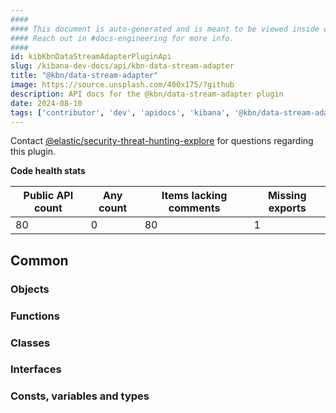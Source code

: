 ```yaml
---
####
#### This document is auto-generated and is meant to be viewed inside our experimental, new docs system.
#### Reach out in #docs-engineering for more info.
####
id: kibKbnDataStreamAdapterPluginApi
slug: /kibana-dev-docs/api/kbn-data-stream-adapter
title: "@kbn/data-stream-adapter"
image: https://source.unsplash.com/400x175/?github
description: API docs for the @kbn/data-stream-adapter plugin
date: 2024-08-10
tags: ['contributor', 'dev', 'apidocs', 'kibana', '@kbn/data-stream-adapter']
---
```




Contact [@elastic/security-threat-hunting-explore](https://github.com/orgs/elastic/teams/security-threat-hunting-explore) for questions regarding this plugin.

**Code health stats**

| Public API count  | Any count | Items lacking comments | Missing exports |
|-------------------|-----------|------------------------|-----------------|
| 80 | 0 | 80 | 1 |

## Common

### Objects
<DocDefinitionList data={kbnDataStreamAdapterObj.common.objects}/>

### Functions
<DocDefinitionList data={kbnDataStreamAdapterObj.common.functions}/>

### Classes
<DocDefinitionList data={kbnDataStreamAdapterObj.common.classes}/>

### Interfaces
<DocDefinitionList data={kbnDataStreamAdapterObj.common.interfaces}/>

### Consts, variables and types
<DocDefinitionList data={kbnDataStreamAdapterObj.common.misc}/>

